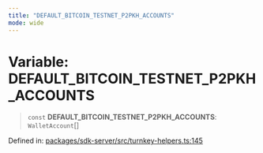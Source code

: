 ```yaml
---
title: "DEFAULT_BITCOIN_TESTNET_P2PKH_ACCOUNTS"
mode: wide
---
```

  
# Variable: DEFAULT\_BITCOIN\_TESTNET\_P2PKH\_ACCOUNTS

> `const` **DEFAULT\_BITCOIN\_TESTNET\_P2PKH\_ACCOUNTS**: `WalletAccount`[]

Defined in: [packages/sdk-server/src/turnkey-helpers.ts:145](https://github.com/tkhq/sdk/blob/main/packages/sdk-server/src/turnkey-helpers.ts#L145)
